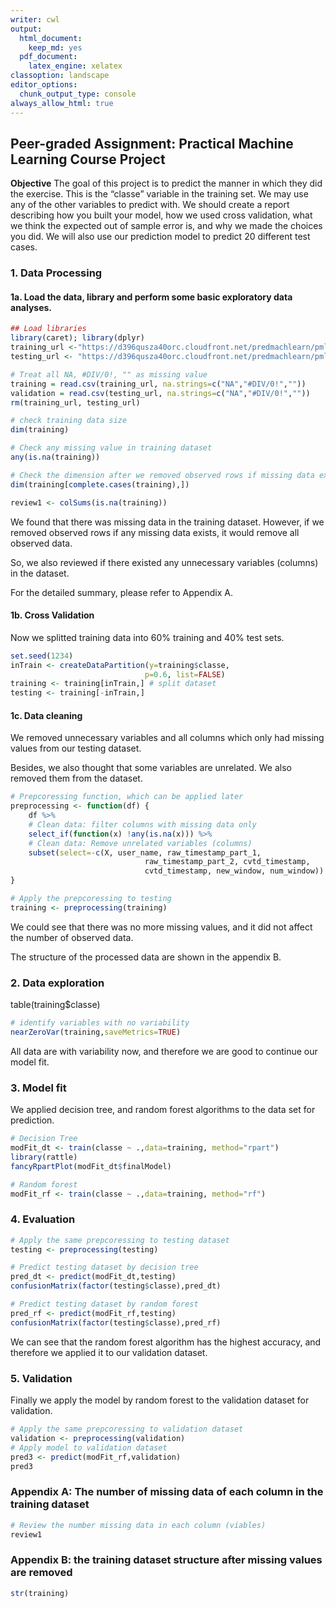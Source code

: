 ```yaml
---
writer: cwl
output:
  html_document:
    keep_md: yes
  pdf_document:
    latex_engine: xelatex
classoption: landscape
editor_options: 
  chunk_output_type: console
always_allow_html: true
---
```


## Peer-graded Assignment: Practical Machine Learning Course Project

**Objective**
The goal of this project is to predict the manner in which they did the exercise. This is the "classe" variable in the training set. We may use any of the other variables to predict with. We should create a report describing how you built your model, how we used cross validation, what we think the expected out of sample error is, and why we made the choices you did. We will also use our prediction model to predict 20 different test cases. 

### 1. Data Processing
#### 1a. Load the data, library and perform some basic exploratory data analyses. 
```r
## Load libraries
library(caret); library(dplyr)
training_url <-"https://d396qusza40orc.cloudfront.net/predmachlearn/pml-training.csv"
testing_url <- "https://d396qusza40orc.cloudfront.net/predmachlearn/pml-testing.csv"

# Treat all NA, #DIV/0!, "" as missing value
training = read.csv(training_url, na.strings=c("NA","#DIV/0!",""))
validation = read.csv(testing_url, na.strings=c("NA","#DIV/0!",""))
rm(training_url, testing_url)

# check training data size
dim(training)

# Check any missing value in training dataset
any(is.na(training))

# Check the dimension after we removed observed rows if missing data exists
dim(training[complete.cases(training),])

review1 <- colSums(is.na(training))
```
We found that there was missing data in the training dataset. However, if we removed observed rows if any missing data exists, it would remove all observed data.

So, we also reviewed if there existed any unnecessary variables (columns) in the dataset. 

For the detailed summary, please refer to Appendix A.


#### 1b. Cross Validation
Now we splitted training data into 60% training and 40% test sets.
```r

set.seed(1234)
inTrain <- createDataPartition(y=training$classe,
                              p=0.6, list=FALSE)
training <- training[inTrain,] # split dataset
testing <- training[-inTrain,]
```

#### 1c. Data cleaning
We removed unnecessary variables and all columns which only had missing values from our testing dataset. 

Besides, we also thought that some variables are unrelated. We also removed them from the dataset. 

```r
# Prepcoressing function, which can be applied later
preprocessing <- function(df) {
    df %>% 
    # Clean data: filter columns with missing data only
    select_if(function(x) !any(is.na(x))) %>%
    # Clean data: Remove unrelated variables (columns)
    subset(select=-c(X, user_name, raw_timestamp_part_1, 
                              raw_timestamp_part_2, cvtd_timestamp,
                              cvtd_timestamp, new_window, num_window))
}

# Apply the prepcoressing to testing 
training <- preprocessing(training)
```
We could see that there was no more missing values, and it did not affect the number of observed data. 

The structure of the processed data are shown in the appendix B.


### 2. Data exploration
table(training$classe)
```r
# identify variables with no variability 
nearZeroVar(training,saveMetrics=TRUE)
```
All data are with variability now, and therefore we are good to continue our model fit.


### 3. Model fit
We applied decision tree, and random forest algorithms to the data set for prediction.

```r
# Decision Tree
modFit_dt <- train(classe ~ .,data=training, method="rpart")
library(rattle)
fancyRpartPlot(modFit_dt$finalModel)

# Random forest
modFit_rf <- train(classe ~ .,data=training, method="rf")
```


### 4. Evaluation
```r
# Apply the same prepcoressing to testing dataset
testing <- preprocessing(testing)

# Predict testing dataset by decision tree
pred_dt <- predict(modFit_dt,testing)
confusionMatrix(factor(testing$classe),pred_dt)

# Predict testing dataset by random forest
pred_rf <- predict(modFit_rf,testing)
confusionMatrix(factor(testing$classe),pred_rf)

```

We can see that the random forest algorithm has the highest accuracy, and therefore we applied it to our validation dataset.

### 5. Validation

Finally we apply the model by random forest to the validation dataset for validation.
```r
# Apply the same prepcoressing to validation dataset
validation <- preprocessing(validation)
# Apply model to validation dataset
pred3 <- predict(modFit_rf,validation)
pred3
```

### Appendix A: The number of missing data of each column in the training dataset 
```r
# Review the number missing data in each column (viables)
review1
```


### Appendix B: the training dataset structure after missing values are removed

```r
str(training)
```


